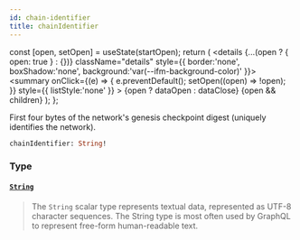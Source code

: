 ```yaml
---
id: chain-identifier
title: chainIdentifier
---
```









  const [open, setOpen] = useState(startOpen);
  return (
    <details {...(open ? { open: true } : {})} className="details" style={{ border:'none', boxShadow:'none', background:'var(--ifm-background-color)' }}>
      <summary
        onClick={(e) => {
          e.preventDefault();
          setOpen((open) => !open);
        }}
        style={{ listStyle:'none' }}
      >
      {open ? dataOpen : dataClose}
      </summary>
      {open && children}
    </details>
  );
};








First four bytes of the network's genesis checkpoint digest (uniquely identifies the
network).


```graphql
chainIdentifier: String!
```




### Type

#### [`String`](/references/iota-api/iota-graphql/reference/types/scalars/string) <Badge class="badge badge--secondary" text="scalar"/> 
> 
> 
> The `String` scalar type represents textual data, represented as UTF-8 character sequences. The String type is most often used by GraphQL to represent free-form human-readable text.
> 





